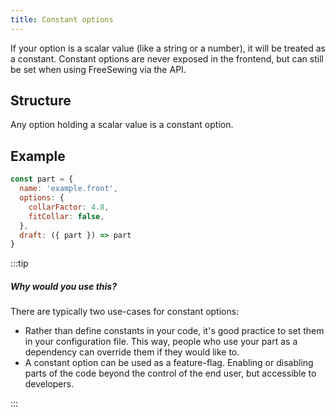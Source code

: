 ```yaml
---
title: Constant options
---
```


If your option is a scalar value (like a string or a number),
it will be treated as a constant. Constant options are never
exposed in the frontend, but can still be set when using FreeSewing
via the API.

## Structure

Any option holding a scalar value is a constant option.

## Example

```js
const part = {
  name: 'example.front',
  options: {
    collarFactor: 4.8,
    fitCollar: false,
  },
  draft: ({ part }) => part
}
```

:::tip

##### Why would you use this?

There are typically two use-cases for constant options:

- Rather than define constants in your code, it's good practice to set
  them in your configuration file. This way, people who use your
  part as a dependency can override them if they would like to.
- A constant option can be used as a feature-flag. Enabling or disabling
  parts of the code beyond the control of the end user, but accessible to
  developers.

:::
